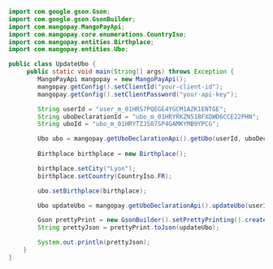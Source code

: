   
```java Java  
import com.google.gson.Gson;
import com.google.gson.GsonBuilder;
import com.mangopay.MangoPayApi;
import com.mangopay.core.enumerations.CountryIso;
import com.mangopay.entities.Birthplace;
import com.mangopay.entities.Ubo;

public class UpdateUbo {
     public static void main(String[] args) throws Exception {
        MangoPayApi mangopay = new MangoPayApi();
        mangopay.getConfig().setClientId("your-client-id");
        mangopay.getConfig().setClientPassword("your-api-key");

        String userId = "user_m_01HRS7PQEGE4YGCM1AZK1ENTGE";
        String uboDeclarationId = "ubo_m_01HRYRKZN51BFXDWD6CCE22PHN";
        String uboId = "ubo_m_01HRYTZJS07SP4GAMKYMB9YPCG";

        Ubo ubo = mangopay.getUboDeclarationApi().getUbo(userId, uboDeclarationId, uboId);
        
        Birthplace birthplace = new Birthplace();

        birthplace.setCity("Lyon");
        birthplace.setCountry(CountryIso.FR);

        ubo.setBirthplace(birthplace);

        Ubo updateUbo = mangopay.getUboDeclarationApi().updateUbo(userId, uboDeclarationId, ubo);

        Gson prettyPrint = new GsonBuilder().setPrettyPrinting().create();
        String prettyJson = prettyPrint.toJson(updateUbo);

        System.out.println(prettyJson);
    }
}
```